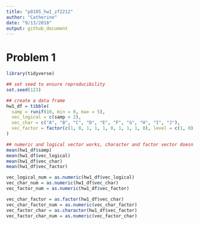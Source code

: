 ```yaml
---
title: "p8105_hw1_zf2212"
author: "Catherine"
date: "9/13/2018"
output: github_document
---
```

# Problem 1

```r
library(tidyverse)

## set seed to ensure reproducibility
set.seed(123)

## create a data frame
hw1_df = tibble(
  samp = runif(10, min = 0, max = 5),
  vec_logical = c(samp > 2),
  vec_char = c("A", "B", "C", "D", "E", "F", "G", "H", "I", "J"),
  vec_factor = factor(c(1, 0, 1, 1, 1, 0, 1, 1, 1, 0), level = c(1, 0), label = c("M", "F"))
)  

## numeric and logical vector works, character and factor vector doesn't
mean(hw1_df$samp)
mean(hw1_df$vec_logical)
mean(hw1_df$vec_char)
mean(hw1_df$vec_factor)

```

```r

vec_logical_num = as.numeric(hw1_df$vec_logical)
vec_char_num = as.numeric(hw1_df$vec_char)
vec_factor_num = as.numeric(hw1_df$vec_factor)

```

```r

vec_char_factor = as.factor(hw1_df$vec_char)
vec_char_factor_num = as.numeric(vec_char_factor)
vec_factor_char = as.character(hw1_df$vec_factor)
vec_factor_char_num = as.numeric(vec_factor_char)

```


